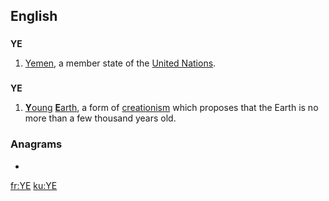 {{wikipedia}}
{{also|Appendix:Variations of "ye"}}
{{also|ᎩᎬ}}
==English==

==={{abbreviation}}===
'''YE'''

# [[Yemen]], a member state of the [[United Nations]].

==={{initialism}}===
'''YE'''

# [[young|'''Y'''oung]] [[Earth|'''E'''arth]], a form of [[creationism]] which proposes that the Earth is no more than a few thousand years old.

===Anagrams===
* {{alphagram|[[ey#English|ey]]}} 


[[fr:YE]]
[[ku:YE]]